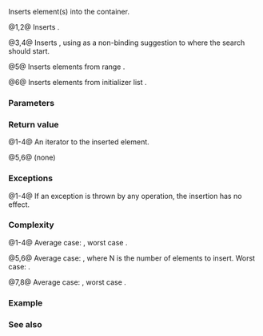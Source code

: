 {{cpp/container/unordered_multiset/title|insert}}
{{cpp/container/unordered_multiset/navbar}}
{{dcl begin}}
{{dcl|num=1|since=c++11|
iterator insert( const value_type&amp; value );
}}
{{dcl|num=2|since=c++11|
iterator insert( value_type&amp;&amp; value );
}}
{{dcl|num=3|since=c++11|
iterator insert( const_iterator hint, const value_type&amp; value );
}}
{{dcl|num=4|since=c++11|
iterator insert( const_iterator hint, value_type&amp;&amp; value );
}}
{{dcl|num=5|since=c++11|
template&lt; class InputIt &gt;
void insert( InputIt first, InputIt last );
}}
{{dcl|num=6|since=c++11|
void insert( std::initializer_list&lt;value_type&gt; ilist );
}}
{{dcl|num=7|since=c++17|
iterator insert( node_type&amp;&amp; nh );
}}
{{dcl|num=8|since=c++17|
iterator insert( const_iterator hint, node_type&amp;&amp; nh );
}}
{{dcl end}}

Inserts element(s) into the container.

@1,2@ Inserts {{c|value}}.

@3,4@ Inserts {{c|value}}, using {{c|hint}} as a non-binding suggestion to where the search should start.

@5@ Inserts elements from range {{range|first|last}}.

@6@ Inserts elements from initializer list {{c|ilist}}.

{{cpp/container/node_handle_insert_desc|unordered_multiset|7|8}}

{{cpp/container/note_iterator_invalidation|unordered_multiset|insert}}

===Parameters===
{{par begin}}
{{par|hint|iterator, used as a suggestion as to where to insert the content}}
{{par|value|element value to insert}}
{{par|first, last|range of elements to insert}}
{{par|ilist|initializer list to insert the values from}}
{{par|nh|a compatible [[cpp/container/node_handle|node handle]]}}
{{par hreq}}
{{par req named|InputIt|InputIterator}}
{{par end}} 

===Return value===
@1-4@ An iterator to the inserted element.

@5,6@ (none)

{{cpp/container/node_handle_insert_return|unordered_multiset|7|8}}

===Exceptions===
@1-4@ If an exception is thrown by any operation, the insertion has no effect.

{{todo|cases 5,6}}

===Complexity===
@1-4@ Average case: {{tt|O(1)}}, worst case {{tt|O(size())}}.

@5,6@ Average case: {{tt|O(N)}}, where N is the number of elements to insert. Worst case: {{tt|O(N * size() + N)}}.

@7,8@ Average case: {{tt|O(1)}}, worst case {{tt|O(size())}}.

===Example===
{{example}}

===See also===
{{dsc begin}}
{{dsc inc|cpp/container/dsc emplace|unordered_multiset}}
{{dsc inc|cpp/container/dsc emplace_hint|unordered_multiset}}
{{dsc inc|cpp/iterator/dsc inserter}}
{{dsc end}}

{{langlinks|de|es|fr|it|ja|pt|ru|zh}}